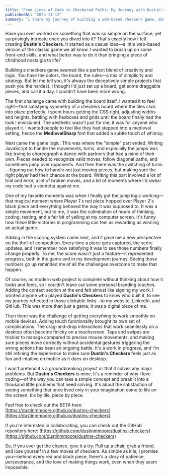 ```yaml
---
title: "From Lines of Code to Checkered Paths: My Journey with Dustin's Checkers"
publishedAt: "2024-11-12"
summary: "I share my journey of building a web-based checkers game, describing the challenges I faced with creating the game logic and mobile compatibility, and the rewarding process of bringing it all to life, while inviting others to collaborate."
---
```


Have you ever worked on something that was so simple on the surface, yet surprisingly intricate once you dived into it? That's exactly how I felt creating **Dustin's Checkers**. It started as a casual idea—a little web-based version of the classic game we all know. I wanted to brush up on some front-end skills, and what better way to do it than bringing a piece of childhood nostalgia to life?

Building a checkers game seemed like a perfect blend of creativity and logic. You have the colors, the board, the rules—a mix of simplicity and strategy. But let me tell you, it's always the deceptively simple projects that push you the hardest. I thought I'd just set up a board, get some draggable pieces, and call it a day. I couldn't have been more wrong.

The first challenge came with building the board itself. I wanted it to feel right—that satisfying symmetry of a checkers board where the tiles click into place perfectly. I spent hours getting the CSS right, adjusting widths and heights, battling with flexboxes and grids until the board finally had the look I envisioned. The aesthetic wasn't just for me; it was for anyone who played it. I wanted people to feel like they had stepped into a medieval setting, hence the **MedievalSharp** font that added a subtle touch of whimsy.

Next came the game logic. This was where the "simple" part ended. Writing JavaScript to handle the movements, turns, and especially the jumps was like trying to choreograph a dance with partners that had a mind of their own. Pieces needed to recognize valid moves, follow diagonal paths, and sometimes jump over opponents. And then there was the switching of turns—figuring out how to handle not just moving pieces, but making sure the right player had their chance at the board. Writing this part involved a lot of trial and error, a lot of broken moves, and a lot of moments where I'd swear my code had a vendetta against me.

One of my favorite moments was when I finally got the jump logic working—that magical moment where Player 1's red piece hopped over Player 2's black piece and everything behaved the way it was supposed to. It was a simple movement, but to me, it was the culmination of hours of thinking, coding, testing, and a fair bit of yelling at my computer screen. It's funny how these little victories in programming can feel as rewarding as winning an actual game.

Adding in the scoring system came next, and it gave me a new perspective on the thrill of competition. Every time a piece gets captured, the score updates, and I remember how satisfying it was to see those numbers finally change properly. To me, the score wasn't just a feature—it represented progress, both in the game and in my development journey. Seeing those numbers go up reminded me of all the challenges overcome to make that happen.

Of course, no modern web project is complete without thinking about how it looks and feels, so I couldn't leave out some personal branding touches. Adding the contact section at the end felt almost like signing my work. I wanted anyone who played **Dustin's Checkers** to know who built it, to see my journey reflected in those clickable links—to my website, LinkedIn, and GitHub. This was more than just a game; it was a digital piece of me.

Then there was the challenge of getting everything to work smoothly on mobile devices. Adding touch functionality brought its own set of complications. The drag-and-drop interactions that work seamlessly on a desktop often become finicky on a touchscreen. Taps and swipes are trickier to manage compared to precise mouse movements, and making sure pieces move correctly without accidental gestures triggering the wrong actions has been an ongoing battle. It's a work in progress, and I'm still refining the experience to make sure **Dustin's Checkers** feels just as fun and intuitive on mobile as it does on desktop. 

I won't pretend it's a groundbreaking project or that it solves any major problems. But **Dustin's Checkers** is mine. It's a reminder of why I love coding—of the way you can take a simple concept and break it into a thousand little problems that need solving. It's about the satisfaction of seeing something that once lived only in your imagination come to life on the screen, tile by tile, piece by piece.

Feel free to check out the *BETA* here: [https://dustinmmoore.github.io/dustins-checkers](https://dustinmmoore.github.io/dustins-checkers)

If you're interested in collaborating, you can check out the GitHub repository here: [https://github.com/dustinmmoore/dustins-checkers](https://github.com/dustinmmoore/dustins-checkers)

So, if you ever get the chance, give it a try. Pull up a chair, grab a friend, and lose yourself in a few moves of checkers. As simple as it is, I promise you—behind every red and black piece, there's a story of patience, perseverance, and the love of making things work, even when they seem impossible.